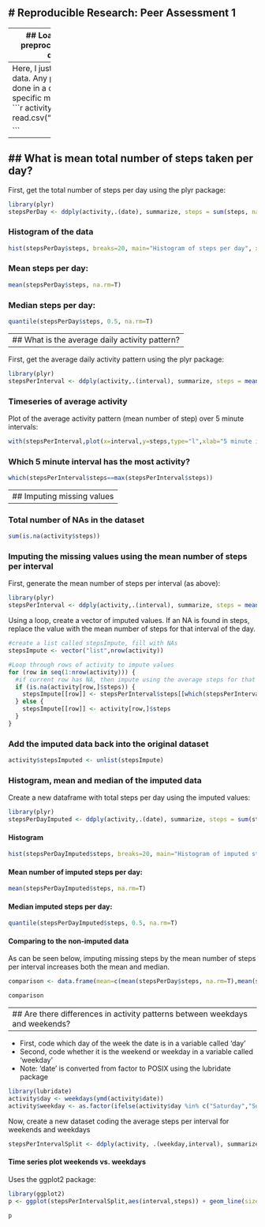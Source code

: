 # Reproducible Research: Peer Assessment 1   
-----------

-----------
## Loading and preprocessing the data
-----------
Here, I just load the data. Any processing is done in a question specific manner below.
```r
activity <- read.csv("activity.csv")

```
   

-----------
## What is mean total number of steps taken per day?
-----------

First, get the total number of steps per day using the plyr package:
```r
library(plyr)
stepsPerDay <- ddply(activity,.(date), summarize, steps = sum(steps, na.rm=T))
```

### Histogram of the data
```r
hist(stepsPerDay$steps, breaks=20, main="Histogram of steps per day", xlab = "steps", ylab = "number of days")
```

### Mean steps per day:

```r
mean(stepsPerDay$steps, na.rm=T)
```

### Median steps per day:
```r
quantile(stepsPerDay$steps, 0.5, na.rm=T)
```

-----------
## What is the average daily activity pattern?
-----------

First, get the average daily activity pattern using the plyr package:
```r
library(plyr)
stepsPerInterval <- ddply(activity,.(interval), summarize, steps = mean(steps, na.rm=T))
```

### Timeseries of average activity
Plot of the average activity pattern (mean number of step) over 5 minute intervals:
```r
with(stepsPerInterval,plot(x=interval,y=steps,type="l",xlab="5 minute interval number", ylab = "Mean steps across days", main="Average activity pattern over a day"))
```

### Which 5 minute interval has the most activity?
```r
which(stepsPerInterval$steps==max(stepsPerInterval$steps))
```

-----------
## Imputing missing values
-----------

### Total number of NAs in the dataset
```r
sum(is.na(activity$steps))
```

### Imputing the missing values using the mean number of steps per interval
First, generate the mean number of steps per interval (as above):
```r
library(plyr)
stepsPerInterval <- ddply(activity,.(interval), summarize, steps = mean(steps, na.rm=T))
```

Using a loop, create a vector of imputed values. If an NA is found in steps, replace the value with the mean number of steps for that interval of the day.

```r
#create a list called stepsImpute, fill with NAs
stepsImpute <- vector("list",nrow(activity))

#Loop through rows of activity to impute values
for (row in seq(1:nrow(activity))) {
  #if current row has NA, then impute using the average steps for that interval
  if (is.na(activity[row,]$steps)) {
    stepsImpute[[row]] <- stepsPerInterval$steps[[which(stepsPerInterval$interval==activity[row,]$interval)]]
  } else {
    stepsImpute[[row]] <- activity[row,]$steps
  }
}

```

### Add the imputed data back into the original dataset
```r
activity$stepsImputed <- unlist(stepsImpute)
```

### Histogram, mean and median of the imputed data
Create a new dataframe with total steps per day using the imputed values:

```r
library(plyr)
stepsPerDayImputed <- ddply(activity,.(date), summarize, steps = sum(stepsImputed, na.rm=T))
```

#### Histogram
```r
hist(stepsPerDayImputed$steps, breaks=20, main="Histogram of imputed steps per day", xlab = "steps", ylab = "number of days")
```

#### Mean number of imputed steps per day:

```r
mean(stepsPerDayImputed$steps, na.rm=T)
```

#### Median imputed steps per day:
```r
quantile(stepsPerDayImputed$steps, 0.5, na.rm=T)
```

#### Comparing to the non-imputed data
As can be seen below, imputing missing steps by the mean number of steps per interval increases both the mean and median.

```r
comparison <- data.frame(mean=c(mean(stepsPerDay$steps, na.rm=T),mean(stepsPerDayImputed$steps, na.rm=T)),median=c(quantile(stepsPerDay$steps, 0.5, na.rm=T),quantile(stepsPerDayImputed$steps, 0.5, na.rm=T)),row.names=c("original","imputed"))

comparison
```


-----------
## Are there differences in activity patterns between weekdays and weekends?
-----------
* First, code which day of the week the date is in a variable called 'day'
* Second, code whether it is the weekend or weekday in a variable called 'weekday'
* Note: 'date' is converted from factor to POSIX using the lubridate package
```r
library(lubridate)
activity$day <- weekdays(ymd(activity$date))
activity$weekday <- as.factor(ifelse(activity$day %in% c("Saturday","Sunday"),"Weekend","Weekday"))
```  

Now, create a new dataset coding the average steps per interval for weekends and weekdays
```r
stepsPerIntervalSplit <- ddply(activity, .(weekday,interval), summarize, steps = mean(stepsImputed))
```  

#### Time series plot weekends vs. weekdays 
Uses the ggplot2 package:
```r
library(ggplot2)
p <- ggplot(stepsPerIntervalSplit,aes(interval,steps)) + geom_line(size=1) + facet_wrap(~weekday,ncol=1) + ylab("Mean number of steps") + xlab("5 minute interval number")

p
```